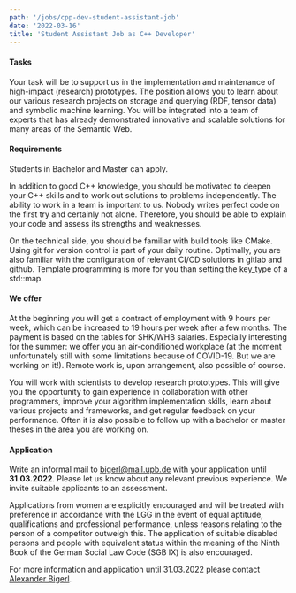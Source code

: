 ```yaml
---
path: '/jobs/cpp-dev-student-assistant-job'
date: '2022-03-16'
title: 'Student Assistant Job as C++ Developer'
---
```


#### Tasks

Your task will be to support us in the implementation and maintenance of high-impact (research) prototypes. The position allows you to learn about our various research projects on storage and querying (RDF, tensor data) and symbolic machine learning. You will be integrated into a team of experts that has already demonstrated innovative and scalable solutions for many areas of the Semantic Web.

#### Requirements

Students in Bachelor and Master can apply.

In addition to good C++ knowledge, you should be motivated to deepen your C++ skills and to work out solutions to problems independently.
The ability to work in a team is important to us. Nobody writes perfect code on the first try and certainly not alone. Therefore, you should be able to explain your code and assess its strengths and weaknesses.

On the technical side, you should be familiar with build tools like CMake. Using git for version control is part of your daily routine. Optimally, you are also familiar with the configuration of relevant CI/CD solutions in gitlab and github.
Template programming is more for you than setting the key_type of a std::map.

#### We offer

At the beginning you will get a contract of employment with 9 hours per week, which can be increased to 19 hours per week after a few months. The payment is based on the tables for SHK/WHB salaries. Especially interesting for the summer: we offer you an air-conditioned workplace (at the moment unfortunately still with some limitations because of COVID-19. But we are working on it!). Remote work is, upon arrangement, also possible of course. 

You will work with scientists to develop research prototypes.  This will give you the opportunity to gain experience in collaboration with other programmers, improve your algorithm implementation skills, learn about various projects and frameworks, and get regular feedback on your performance. Often it is also possible to follow up with a bachelor or master theses in the area you are working on.

#### Application

Write an informal mail to bigerl@mail.upb.de with your application until **31.03.2022**. Please let us know about any relevant previous experience. We invite suitable applicants to an assessment.

Applications from women are explicitly encouraged and will be treated with preference in accordance with the LGG in the event of equal aptitude, qualifications and professional performance, unless reasons relating to the person of a competitor outweigh this. The application of suitable disabled persons and people with equivalent status within the meaning of the Ninth Book of the German Social Law Code (SGB IX) is also encouraged.

For more information and application until 31.03.2022 please contact [Alexander Bigerl](/AlexanderBigerl).
